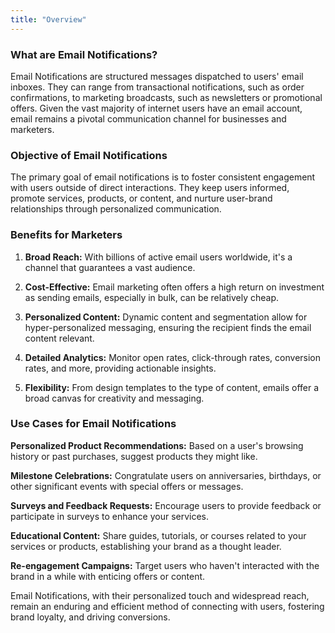 ```yaml
---
title: "Overview"
---
```


### What are Email Notifications?

Email Notifications are structured messages dispatched to users' email inboxes. They can range from transactional notifications, such as order confirmations, to marketing broadcasts, such as newsletters or promotional offers. Given the vast majority of internet users have an email account, email remains a pivotal communication channel for businesses and marketers.

### Objective of Email Notifications

The primary goal of email notifications is to foster consistent engagement with users outside of direct interactions. They keep users informed, promote services, products, or content, and nurture user-brand relationships through personalized communication.

### Benefits for Marketers

1. **Broad Reach:** With billions of active email users worldwide, it's a channel that guarantees a vast audience.

2. **Cost-Effective:** Email marketing often offers a high return on investment as sending emails, especially in bulk, can be relatively cheap.

3. **Personalized Content:** Dynamic content and segmentation allow for hyper-personalized messaging, ensuring the recipient finds the email content relevant.

4. **Detailed Analytics:** Monitor open rates, click-through rates, conversion rates, and more, providing actionable insights.

5. **Flexibility:** From design templates to the type of content, emails offer a broad canvas for creativity and messaging.

### Use Cases for Email Notifications

**Personalized Product Recommendations:** Based on a user's browsing history or past purchases, suggest products they might like.

**Milestone Celebrations:** Congratulate users on anniversaries, birthdays, or other significant events with special offers or messages.

**Surveys and Feedback Requests:** Encourage users to provide feedback or participate in surveys to enhance your services.

**Educational Content:** Share guides, tutorials, or courses related to your services or products, establishing your brand as a thought leader.

**Re-engagement Campaigns:** Target users who haven't interacted with the brand in a while with enticing offers or content.

Email Notifications, with their personalized touch and widespread reach, remain an enduring and efficient method of connecting with users, fostering brand loyalty, and driving conversions.